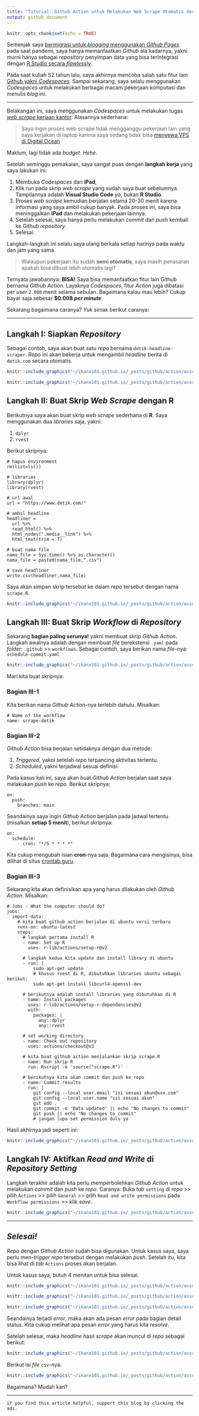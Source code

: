 ```yaml
---
title: "Tutorial: Github Action untuk Melakukan Web Scrape Otomatis dengan R"
output: github_document
---
```


```r
knitr::opts_chunk$set(echo = TRUE)
```

Semenjak saya [bermigrasi untuk _blogging_ menggunakan _Github Pages_](https://ikanx101.com/blog/Hello-World/) pada saat pandemi, saya hanya memanfaatkan _Github_ ala kadarnya, yakni murni hanya sebagai _repository_ penyimpan data yang bisa terintegrasi dengan [R Studio secara _flawlessly_](https://ikanx101.com/blog/github-rstudio/).

Pada saat kuliah S2 tahun lalu, saya akhirnya mencoba salah satu fitur lain [Github yakni _Codespaces_](https://ikanx101.com/blog/git-codespaces/). Sampai sekarang, saya selalu menggunakan _Codespaces_ untuk melakukan berbagai macam pekerjaan komputasi dan menulis _blog_ ini. 

---

Belakangan ini, saya menggunakan _Codespaces_ untuk melakukan tugas [_web scrape_ kerjaan kantor](https://ikanx101.com/blog/hemat-lagi/). Alasannya sederhana:

> Saya ingin proses web scrape tidak mengganggu pekerjaan lain yang saya kerjakan di laptop karena saya sedang tidak bisa [menyewa VPS di Digital Ocean](https://ikanx101.com/blog/docker-update/).

Maklum, lagi tidak ada _budget_. _Hehe_.

Setelah seminggu pemakaian, saya sangat puas dengan __langkah kerja__ yang saya lakukan ini:

1. Membuka _Codespaces_ dari __iPad__, 
1. Klik _run_ pada skrip _web scrape_ yang sudah saya buat sebelumnya. Tampilannya adalah __Visual Studio Code__ _ya_, bukan __R Studio__.
1. Proses _web scrape_ kemudian berjalan selama 20-30 menit karena informasi yang saya ambil cukup banyak. Pada proses ini, saya bisa meninggalkan __iPad__ dan melakukan pekerjaan lainnya. 
1. Setelah selesai, saya hanya perlu melakukan _commit_ dan _push_ kembali ke Github _repository_.
1. Selesai.

Langkah-langkah ini selalu saya ulang berkala setiap harinya pada waktu dan jam yang sama.

> Walaupun pekerjaan itu sudah __semi otomatis__, saya masih penasaran apakah bisa dibuat lebih otomatis lagi?

Ternyata jawabannya: __BISA!__ Saya bisa memanfaatkan fitur lain Github bernama _Github Action_. Layaknya _Codespaces_, fitur _Action_ juga dibatasi per _user_ `2.000` menit selama sebulan. Bagaimana kalau mau lebih? Cukup bayar saja sebesar __$0.008__ ___per minute___.

Sekarang bagaimana caranya? _Yuk_ simak berikut caranya:

---

## Langkah I: Siapkan _Repository_

Sebagai contoh, saya akan buat satu _repo_ bernama `detik-headline-scraper`. _Repo_ ini akan bekerja untuk mengambil _headline_ berita di `detik.com` secara otomatis.

```r
knitr::include_graphics("~/ikanx101.github.io/_posts/github/action/assets/langkah_1.png")
```

```r
knitr::include_graphics("~/ikanx101.github.io/_posts/github/action/assets/langkah_2.png")
```

## Langkah II: Buat Skrip _Web Scrape_ dengan __R__

Berikutnya saya akan buat skrip _web scrape_ sederhana di __R__. Saya menggunakan dua _libraries_ saja, yakni:

1. `dplyr`
1. `rvest`

Berikut skripnya:

```
# hapus environment
rm(list=ls())

# libraries
library(dplyr)
library(rvest)

# url awal
url = "https://www.detik.com/"

# ambil headline
headliner = 
  url %>% 
  read_html() %>% 
  html_nodes(".media__link") %>% 
  html_text(trim = T)

# buat nama file
nama_file = Sys.time() %>% as.character()
nama_file = paste0(nama_file,".csv")

# save headliner
write.csv(headliner,nama_file)
```

Saya akan simpan skrip tersebut ke dalam _repo_ tersebut dengan nama `scrape.R`.

```r
knitr::include_graphics("~/ikanx101.github.io/_posts/github/action/assets/langkah_3.png")
```

## Langkah III: Buat Skrip _Workflow_ di _Repository_

Sekarang __bagian paling serunya!__ yakni membuat skrip _Github Action_. Langkah awalnya adalah dengan membuat _file_ berekstensi `.yaml` pada _folder_: `.github` >> `workflows`. Sebagai contoh, saya berikan nama _file_-nya: `schedule-commit.yaml`

```r
knitr::include_graphics("~/ikanx101.github.io/_posts/github/action/assets/langkah_4.png")
```

Mari kita buat skripnya:

### Bagian III-1

Kita berikan nama _Github Action_-nya terlebih dahulu. Misalkan:

```
# Name of the workflow
name: scrape-detik
```

### Bagian III-2

_Github Action_ bisa berjalan setidaknya dengan dua metode:

1. _Triggered_, yakni setelah _repo_ terpancing aktivitas tertentu.
1. _Scheduled_, yakni terjadwal sesuai definisi.

Pada kasus kali ini, saya akan buat _Github Action_ berjalan saat saya melakukan _push_ ke _repo_. Berikut skripnya:

```
on:
  push:
    branches: main
```

Seandainya saya ingin _Github Action_ berjalan pada jadwal tertentu (misalkan __setiap 5 menit__), berikut skripnya:

```
on:
  schedule:
    - cron: "*/5 * * * *"
```

Kita cukup mengubah isian __cron__-nya saja. Bagaimana cara mengisinya, bisa dilihat di situs [crontab.guru](https://crontab.guru/).

### Bagian III-3

Sekarang kita akan definisikan apa yang harus dilakukan oleh _Github Action_. Misalkan:

```
# Jobs - What the computer should do? 
jobs:
  import-data:
    # kita buat github action berjalan di ubuntu versi terbaru
    runs-on: ubuntu-latest
    steps:
      # langkah pertama install R
      - name: Set up R
        uses: r-lib/actions/setup-r@v2
      
      # langkah kedua kita update dan install library di ubuntu
      - run: |
          sudo apt-get update
          # khusus rvest di R, dibutuhkan libraries ubuntu sebagai berikut:
          sudo apt-get install libcurl4-openssl-dev
          
      # berikutnya adalah install libraries yang dibutuhkan di R
      - name: Install packages
        uses: r-lib/actions/setup-r-dependencies@v2
        with:
          packages: |
            any::dplyr
            any::rvest
      
      # set working directory
      - name: Check out repository
        uses: actions/checkout@v3

      # kita buat github action menjalankan skrip scrape.R
      - name: Run skrip R
        run: Rscript -e 'source("scrape.R")'
      
      # berikutnya kita akan commit dan push ke repo
      - name: Commit results
        run: |
          git config --local user.email "isi sesuai akun@xxx.com"
          git config --local user.name "isi sesuai akun"
          git add .
          git commit -m 'Data updated' || echo "No changes to commit"
          git push || echo "No changes to commit"
          # jangan lupa set permission dulu ya
```

Hasil akhirnya jadi seperti ini:

```r
knitr::include_graphics("~/ikanx101.github.io/_posts/github/action/assets/langkah_5.png")
```


## Langkah IV: Aktifkan _Read and Write_ di _Repository Setting_

Langkah terakhir adalah kita perlu memperbolehkan _Github Action_ untuk melakukan _commit_ dan _push_ ke _repo_. Caranya: Buka _tab_ `setting` di _repo_ >> pilih `Actions` >> pilih `General` >> pilih `Read and write permissions` pada `Workflow permissions` >> klik _save_.

```r
knitr::include_graphics("~/ikanx101.github.io/_posts/github/action/assets/langkah_6.png")
```

---

## ___Selesai!___

_Repo_ dengan _Github Action_ sudah bisa digunakan. Untuk kasus saya, saya perlu men-_trigger_ _repo_ tersebut dengan melakukan _push_. Setelah itu, kita bisa lihat di _tab_ `Actions` proses akan berjalan.

Untuk kasus saya, butuh 4 menitan untuk bisa selesai.

```r
knitr::include_graphics("~/ikanx101.github.io/_posts/github/action/assets/langkah_7.png")
```

```r
knitr::include_graphics("~/ikanx101.github.io/_posts/github/action/assets/langkah_8.png")
```

```r
knitr::include_graphics("~/ikanx101.github.io/_posts/github/action/assets/langkah_9.png")
```

Seandainya terjadi _error_, maka akan ada pesan _error_ pada bagian detail status. Kita cukup melihat apa pesan _error_ yang harus kita _resolve_.

Setelah selesai, maka _headline_ hasil _scrape_ akan muncul di _repo_ sebagai berikut:

```r
knitr::include_graphics("~/ikanx101.github.io/_posts/github/action/assets/langkah_10.png")
```

Berikut isi _file_ `csv`-nya:

```r
knitr::include_graphics("~/ikanx101.github.io/_posts/github/action/assets/langkah_9.png")
```


Bagaimana? Mudah kan?

---

`if you find this article helpful, support this blog by clicking the ads.`